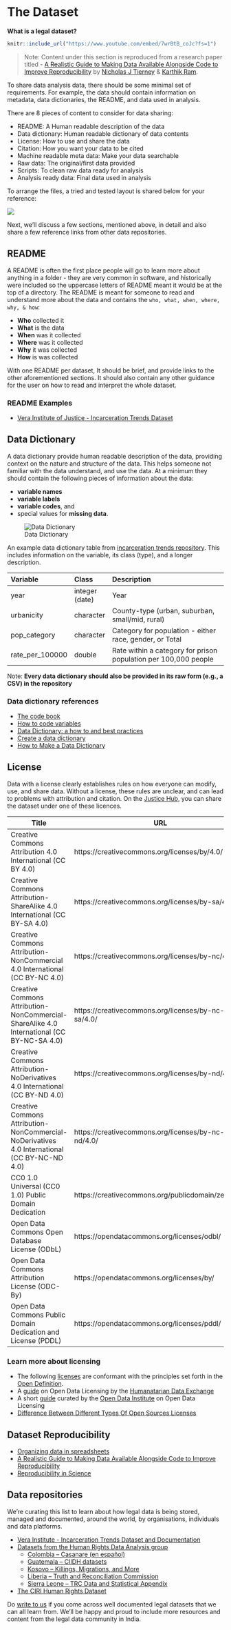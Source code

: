 # The Dataset {#dataset}


**What is a legal dataset?**
```r
knitr::include_url("https://www.youtube.com/embed/7wrBtB_coJc?fs=1")
```


> Note: Content under this section is reproduced from a research paper titled -  [A Realistic Guide to Making Data Available Alongside Code to Improve Reproducibility](https://karthik.github.io/ddd) by [Nicholas J Tierney](http://www.njtierney.com/) & [Karthik Ram](https://ram.berkeley.edu/). 

To share data analysis data, there should be some minimal set of requirements. For example, the data should contain information on metadata, data dictionaries, the README, and data used in analysis. 

There are 8 pieces of content to consider for data sharing:

- README: A Human readable description of the data
- Data dictionary: Human readable dictionary of data contents
- License: How to use and share the data
- Citation: How you want your data to be cited
- Machine readable meta data: Make your data searchable
- Raw data: The original/first data provided
- Scripts: To clean raw data ready for analysis
- Analysis ready data: Final data used in analysis

To arrange the files, a tried and tested layout is shared below for your reference: 

![](images/project-layout.png)

Next, we'll discuss a few sections, mentioned above, in detail and also share a few reference links from other data repositories.  


## README {#readme}

A README is often the first place people will go to learn more about anything in a folder - they are very common in software, and historically were included so the uppercase letters of README meant it would be at the top of a directory. The README is meant for someone to read and understand more about the data and contains the `who, what, when, where, why, & how`:

  - **Who** collected it
  - **What** is the data
  - **When** was it collected
  - **Where** was it collected
  - **Why** it was collected
  - **How** is was collected

With one README per dataset, It should be brief, and provide links to the other aforementioned sections. It should also contain any other guidance for the user on how to read and interpret the whole dataset.

### README Examples {#readme-examples}

- [Vera Institute of Justice - Incarceration Trends Dataset](https://github.com/vera-institute/incarceration_trends/blob/master/README.md)

## Data Dictionary {#data-dictionary}

A data dictionary provide human readable description of the data, providing context on the nature and structure of the data. This helps someone not familiar with the data understand, and use the data. At a minimum they should contain the following pieces of information about the data:

- **variable names**
- **variable labels**
- **variable codes**, and
- special values for **missing data**.

![Data Dictionary](https://www.helsinki.fi/sites/default/files/styles/large_content_image/public/thumbnails/image/data_dictionary_osf_2.png)

An example data dictionary table from [incarceration trends repository](https://github.com/vera-institute/incarceration_trends/). This includes information on the variable, its class (type), and a longer description.

|Variable        |Class          |Description                                                     |
|:---------------|:--------------|:---------------------------------------------------------------|
|year            |integer (date) |Year                                                            |
|urbanicity      |character      |County-type (urban, suburban, small/mid, rural)                 |
|pop_category    |character      |Category for population - either race, gender, or Total         |
|rate_per_100000 |double         |Rate within a category for prison population per 100,000 people |

Note: __Every data dictionary should also be provided in its raw form (e.g., a CSV) in the repository__

### Data dictionary references {#data-dictionary-references}

- [The code book](https://github.com/jtleek/datasharing#the-code-book)
- [How to code variables](https://github.com/jtleek/datasharing#how-to-code-variables)
- [Data Dictionary: a how to and best practices](https://medium.com/@leapingllamas/data-dictionary-a-how-to-and-best-practices-a09a685dcd61)
- [Create a data dictionary](https://kbroman.org/dataorg/pages/dictionary.html)
- [How to Make a Data Dictionary](https://help.osf.io/hc/en-us/articles/360019739054-How-to-Make-a-Data-Dictionary)

## License {#license}

Data with a license clearly establishes rules on how everyone can modify, use, and share data. Without a license, these rules are unclear, and can lead to problems with attribution and citation. On the [Justice Hub](https://justicehub.in), you can share the dataset under one of these licences. 

|Title                                                                                       |URL                                               |
|--------------------------------------------------------------------------------------------|--------------------------------------------------|
|Creative Commons Attribution 4.0 International (CC BY 4.0)                                  |https://creativecommons.org/licenses/by/4.0/      |
|Creative Commons Attribution-ShareAlike 4.0 International (CC BY-SA 4.0)                    |https://creativecommons.org/licenses/by-sa/4.0/   |
|Creative Commons Attribution-NonCommercial 4.0 International (CC BY-NC 4.0)                 |https://creativecommons.org/licenses/by-nc/4.0/   |
|Creative Commons Attribution-NonCommercial-ShareAlike 4.0 International (CC BY-NC-SA 4.0)   |https://creativecommons.org/licenses/by-nc-sa/4.0/|
|Creative Commons Attribution-NoDerivatives 4.0 International (CC BY-ND 4.0)                 |https://creativecommons.org/licenses/by-nd/4.0/   |
|Creative Commons Attribution-NonCommercial-NoDerivatives 4.0 International (CC BY-NC-ND 4.0)|https://creativecommons.org/licenses/by-nc-nd/4.0/|
|CC0 1.0 Universal (CC0 1.0) Public Domain Dedication                                        |https://creativecommons.org/publicdomain/zero/1.0/|
|Open Data Commons Open Database License (ODbL)                                              |https://opendatacommons.org/licenses/odbl/        |
|Open Data Commons Attribution License (ODC-By)                                              |https://opendatacommons.org/licenses/by/          |
|Open Data Commons Public Domain Dedication and License (PDDL)                               |https://opendatacommons.org/licenses/pddl/        |

### Learn more about licensing {#license-references}

- The following [licenses](https://opendefinition.org/licenses/) are conformant with the principles set forth in the [Open Definition](https://opendefinition.org/). 
- A [guide](https://data.humdata.org/about/license) on Open Data Licensing by the [Humanatarian Data Exchange](https://data.humdata.org/)
- A short [guide](https://theodi.org/article/publishers-guide-to-open-data-licensing/) curated by the [Open Data Institute](https://theodi.org/) on Open Data Licensing
- [Difference Between Different Types Of Open Sources Licenses](https://fossbytes.com/open-sources-license-type/)

## Dataset Reproducibility {#dataset-reproducibility-links}

- [Organizing data in spreadsheets](https://www.tandfonline.com/doi/full/10.1080/00031305.2017.1375989)
- [A Realistic Guide to Making Data Available Alongside Code to Improve Reproducibility](https://karthik.github.io/ddd/)
- [Reproducibility in Science](https://ropensci.github.io/reproducibility-guide/)

## Data repositories {#data-repositories}

We're curating this list to learn about how legal data is being stored, managed and documented, around the world, by organisations, individuals and data platforms. 

- [Vera Institute - Incarceration Trends Dataset and Documentation ](https://github.com/vera-institute/incarceration_trends)
- [Datasets from the Human Rights Data Analysis group](https://hrdag.org/data-publication/)
    - [Colombia – Casanare (en español)](https://hrdag.org/casanare-colombia/)
    - [Guatemala – CIIDH datasets](https://hrdag.org/guatemala-ciidh-data/)
    - [Kosovo – Killings, Migrations, and More](https://hrdag.org/kosovo-data/)
    - [Liberia – Truth and Reconciliation Commission](https://hrdag.org/liberia-data/)
    - [Sierra Leone – TRC Data and Statistical Appendix](https://hrdag.org/sierra-leone-data/)
- [The CIRI Human Rights Dataset](http://www.humanrightsdata.com/p/data-documentation.html)

Do [write to us](mailto:info@justicehub.in) if you come across well documented legal datasets that we can all learn from. We'll be happy and proud to include more resources and content from the legal data community in India. 


